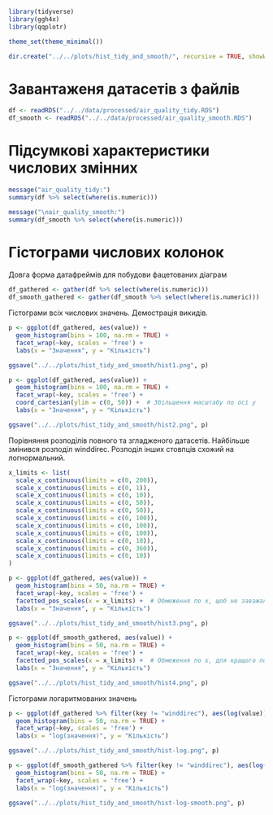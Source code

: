 ```r
library(tidyverse)
library(ggh4x)
library(qqplotr)

theme_set(theme_minimal())

dir.create("../../plots/hist_tidy_and_smooth/", recursive = TRUE, showWarnings = FALSE)
```

# Завантаженя датасетів з файлів

```r
df <- readRDS("../../data/processed/air_quality_tidy.RDS")
df_smooth <- readRDS("../../data/processed/air_quality_smooth.RDS")
```

# Підсумкові характеристики числових змінних

```r
message("air_quality_tidy:")
summary(df %>% select(where(is.numeric)))

message("\nair_quality_smooth:")
summary(df_smooth %>% select(where(is.numeric)))
```

# Гістограми числових колонок

Довга форма датафреймів для побудови фацетованих діаграм

```r
df_gathered <- gather(df %>% select(where(is.numeric)))
df_smooth_gathered <- gather(df_smooth %>% select(where(is.numeric)))
```

Гістограми всіх числових значень. Демострація викидів.

```r
p <- ggplot(df_gathered, aes(value)) +
  geom_histogram(bins = 100, na.rm = TRUE) +
  facet_wrap(~key, scales = 'free') +
  labs(x = "Значення", y = "Кількість")

ggsave("../../plots/hist_tidy_and_smooth/hist1.png", p)

p <- ggplot(df_gathered, aes(value)) +
  geom_histogram(bins = 100, na.rm = TRUE) +
  facet_wrap(~key, scales = 'free') +
  coord_cartesian(ylim = c(0, 50)) +  # Збільшення масштабу по осі y
  labs(x = "Значення", y = "Кількість")

ggsave("../../plots/hist_tidy_and_smooth/hist2.png", p)
```

Порівняння розподілів повного та згладженого датасетів.
Найбільше змінився розподіл winddirec.
Розподіл інших стовпців схожий на логнормальний.

```r
x_limits <- list(
  scale_x_continuous(limits = c(0, 200)),
  scale_x_continuous(limits = c(0, 1)),
  scale_x_continuous(limits = c(0, 10)),
  scale_x_continuous(limits = c(0, 50)),
  scale_x_continuous(limits = c(0, 50)),
  scale_x_continuous(limits = c(0, 100)),
  scale_x_continuous(limits = c(0, 100)),
  scale_x_continuous(limits = c(0, 100)),
  scale_x_continuous(limits = c(0, 10)),
  scale_x_continuous(limits = c(0, 360)),
  scale_x_continuous(limits = c(0, 10))
)

p <- ggplot(df_gathered, aes(value)) +
  geom_histogram(bins = 50, na.rm = TRUE) +
  facet_wrap(~key, scales = 'free') +
  facetted_pos_scales(x = x_limits) +  # Обмеження по x, щоб не заважали викиди
  labs(x = "Значення", y = "Кількість")

ggsave("../../plots/hist_tidy_and_smooth/hist3.png", p)

p <- ggplot(df_smooth_gathered, aes(value)) +
  geom_histogram(bins = 50, na.rm = TRUE) +
  facet_wrap(~key, scales = 'free') +
  facetted_pos_scales(x = x_limits) +  # Обмеження по x, для кращого порівняння
  labs(x = "Значення", y = "Кількість")

ggsave("../../plots/hist_tidy_and_smooth/hist4.png", p)
```

Гістограми логаритмованих значень

```r
p <- ggplot(df_gathered %>% filter(key != "winddirec"), aes(log(value))) +
  geom_histogram(bins = 50, na.rm = TRUE) +
  facet_wrap(~key, scales = 'free') +
  labs(x = "log(значення)", y = "Кількість")

ggsave("../../plots/hist_tidy_and_smooth/hist-log.png", p)

p <- ggplot(df_smooth_gathered %>% filter(key != "winddirec"), aes(log(value))) +
  geom_histogram(bins = 50, na.rm = TRUE) +
  facet_wrap(~key, scales = 'free') +
  labs(x = "log(значення)", y = "Кількість")

ggsave("../../plots/hist_tidy_and_smooth/hist-log-smooth.png", p)
```